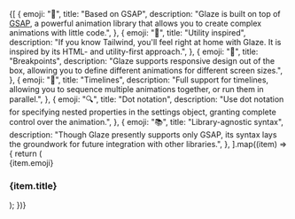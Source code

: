 
<div className="relative mx-auto my-12 flex max-w-screen-xl flex-col items-center justify-center space-y-12 pl-[max(env(safe-area-inset-left),1.5rem)] pr-[max(env(safe-area-inset-right),1.5rem)] md:my-16 md:space-y-16 lg:my-20 lg:space-y-20 xl:my-24 xl:space-y-24">
  <div className="relative z-10 grid items-center gap-12 xl:grid-cols-[1.5fr,2fr]">
    <Hero />
    <div className="nextra-code-block xl:!mx-0 [&_pre]:grid [&_pre]:overflow-x-auto [&_pre]:bg-neutral-950 [&_pre]:p-8 ">
      <HeroCode />
    </div>
  </div>
  <div className="relative z-10 grid gap-4 sm:grid-cols-2 sm:gap-6 lg:grid-cols-3 lg:gap-8">
    {[
      {
        emoji: "🚀",
        title: "Based on GSAP",
        description:
          "Glaze is built on top of <a class='link' target='_blank' href='https://gsap.com/'>GSAP</a>, a powerful animation library that allows you to create complex animations with little code.",
      },
      {
        emoji: "🎨",
        title: "Utility inspired",
        description:
          "If you know Tailwind, you'll feel right at home with Glaze. It is inspired by its HTML- and utility-first approach.",
      },
      {
        emoji: "📱",
        title: "Breakpoints",
        description:
          "Glaze supports responsive design out of the box, allowing you to define different animations for different screen sizes.",
      },
      {
        emoji: "🔗",
        title: "Timelines",
        description:
          "Full support for timelines, allowing you to sequence multiple animations together, or run them in parallel.",
      },
      {
        emoji: "🔍",
        title: "Dot notation",
        description:
          "Use dot notation for specifying nested properties in the settings object, granting complete control over the animation.",
      },
      {
        emoji: "📚",
        title: "Library-agnostic syntax",
        description:
          "Though Glaze presently supports only GSAP, its syntax lays the groundwork for future integration with other libraries.",
      },
    ].map((item) => {
      return (
        <div
          key={item.title}
          className="space-y-2 rounded-lg bg-gray-100 p-4 dark:bg-neutral-900 sm:rounded-xl sm:p-6 lg:rounded-3xl lg:p-8"
        >
          <div className="flex h-12 w-12 items-center justify-center rounded-lg bg-black/5 text-2xl dark:bg-white/5">
            {item.emoji}
          </div>
          <h3 className="text-lg !font-bold">{item.title}</h3>
          <p
            className="text-neutral-500 dark:text-neutral-600"
            dangerouslySetInnerHTML={{ __html: item.description }}
          />
        </div>
      );
    })}
  </div>
</div>
